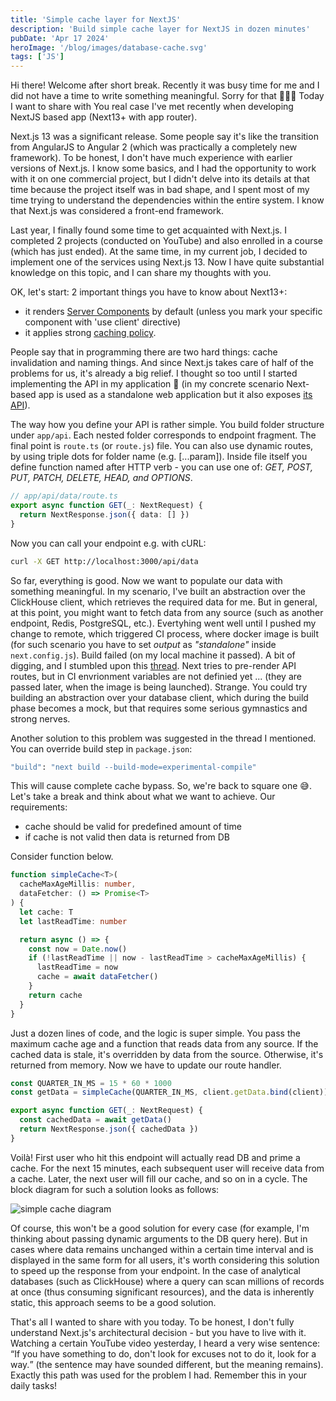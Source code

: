 ```yaml
---
title: 'Simple cache layer for NextJS'
description: 'Build simple cache layer for NextJS in dozen minutes'
pubDate: 'Apr 17 2024'
heroImage: '/blog/images/database-cache.svg'
tags: ['JS']
---
```

Hi there! Welcome after short break. Recently it was busy time for me and I did not have a time to write something meaningful. Sorry for that 🙏🙏🙏 Today I want to share
with You real case I've met recently when developing NextJS based app (Next13+ with app router).


Next.js 13 was a significant release. Some people say it's like the transition from AngularJS to Angular 2 (which was practically a completely new framework). To be honest, 
I don't have much experience with earlier versions of Next.js. I know some basics, and I had the opportunity to work with it on one commercial project, but I didn't delve 
into its details at that time because the project itself was in bad shape, and I spent most of my time trying to understand the dependencies within the entire system. 
I know that Next.js was considered a front-end framework.

Last year, I finally found some time to get acquainted with Next.js. I completed 2 projects (conducted on YouTube) and also enrolled in a course (which has just ended). 
At the same time, in my current job, I decided to implement one of the services using Next.js 13. Now I have quite substantial knowledge on this topic, and I can share 
my thoughts with you.

OK, let's start: 2 important things you have to know about Next13+:
- it renders [Server Components](https://nextjs.org/docs/app/building-your-application/rendering/server-components) by default (unless you mark your specific component with 'use client' directive)
- it applies strong [caching policy](https://nextjs.org/docs/app/building-your-application/data-fetching/fetching-caching-and-revalidating#caching-data).

People say that in programming there are two hard things: cache invalidation and naming things. And since Next.js takes care of half of the problems for us, it's already a big relief.
I thought so too until I started implementing the API in my application 🤣 (in my concrete scenario Next-based app is used as a standalone web application but
it also exposes [its API](https://nextjs.org/docs/app/building-your-application/routing/route-handlers)).

The way how you define your API is rather simple. You build folder structure under `app/api`. Each nested folder corresponds to endpoint fragment. The final point is `route.ts` (or `route.js`) file. 
You can also use dynamic routes, by using triple dots for folder name (e.g. [...param]). Inside file itself you define function named after HTTP verb - you can use one of:
<i>GET, POST, PUT, PATCH, DELETE, HEAD, and OPTIONS</i>. 

```ts
// app/api/data/route.ts
export async function GET(_: NextRequest) {
  return NextResponse.json({ data: [] })
}
```

Now you can call your endpoint e.g. with cURL:

```sh
curl -X GET http://localhost:3000/api/data
```

So far, everything is good. Now we want to populate our data with something meaningful. In my scenario, I've built an abstraction over the ClickHouse client, which retrieves the required data for me. 
But in general, at this point, you might want to fetch data from any source (such as another endpoint, Redis, PostgreSQL, etc.). Evertyhing went well until I pushed my change to remote, which triggered CI process, 
where docker image is built (for such scenario you have to set <i>output</i> as <i>"standalone"</i> inside `next.config.js`). Build failed (on my local machine it passed). A bit of digging, and I stumbled upon this 
[thread](https://github.com/vercel/next.js/discussions/35534#discussioncomment-6019573). Next tries to pre-render API routes, but in CI envrionment variables are not definied yet ... (they are passed later, when the image is being launched). 
Strange. You could try building an abstraction over your database client, which during the build phase becomes a mock, but that requires some serious gymnastics and strong nerves.

Another solution to this problem was suggested in the thread I mentioned. You can override build step in `package.json`:

```sh
"build": "next build --build-mode=experimental-compile"
```

This will cause complete cache bypass. So, we're back to square one 😅. Let's take a break and think about what we want to achieve. Our requirements:

- cache should be valid for predefined amount of time
- if cache is not valid then data is returned from DB

Consider function below.

```ts
function simpleCache<T>(
  cacheMaxAgeMillis: number,
  dataFetcher: () => Promise<T>
) {
  let cache: T
  let lastReadTime: number

  return async () => {
    const now = Date.now()
    if (!lastReadTime || now - lastReadTime > cacheMaxAgeMillis) {
      lastReadTime = now
      cache = await dataFetcher()
    }
    return cache
  }
}
```


Just a dozen lines of code, and the logic is super simple. You pass the maximum cache age and a function that reads data from any source. If the cached data is stale, it's overridden by data from the source. 
Otherwise, it's returned from memory. Now we have to update our route handler.

```ts
const QUARTER_IN_MS = 15 * 60 * 1000
const getData = simpleCache(QUARTER_IN_MS, client.getData.bind(client))

export async function GET(_: NextRequest) {
  const cachedData = await getData()
  return NextResponse.json({ cachedData })
}
```
Voilà! First user who hit this endpoint will actually read DB and prime a cache. For the next 15 minutes, each subsequent 
user will receive data from a cache. Later, the next user will fill our cache, and so on in a cycle. The block diagram for 
such a solution looks as follows:

<img src="/blog/images/simple_cache.png" className="w-full" alt="simple cache diagram" />


Of course, this won't be a good solution for every case (for example, I'm thinking about passing dynamic arguments to the DB query here). 
But in cases where data remains unchanged within a certain time interval and is displayed in the same form for all users, it's worth considering 
this solution to speed up the response from your endpoint. In the case of analytical databases (such as ClickHouse) where a query can scan millions 
of records at once (thus consuming significant resources), and the data is inherently static, this approach seems to be a good solution.


That's all I wanted to share with you today. To be honest, I don't fully understand Next.js's architectural decision - but you have to live with it. Watching a 
certain YouTube video yesterday, I heard a very wise sentence: <q>If you have something to do, don't look for excuses not to do it, look for a way.</q> (the sentence may have sounded different, but 
the meaning remains). Exactly this path was used for the problem I had. Remember this in your daily tasks!



